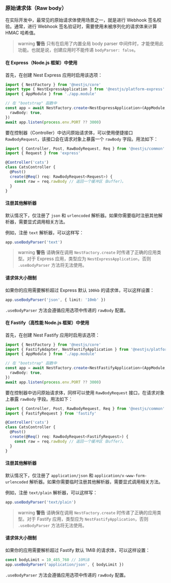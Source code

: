 ### 原始请求体（Raw body）

在实际开发中，最常见的原始请求体使用场景之一，就是进行 Webhook 签名校验。通常，进行 Webhook 签名验证时，需要使用未被序列化的请求体来计算 HMAC 哈希值。

> warning **警告** 只有在启用了内置全局 body parser 中间件时，才能使用此功能。也就是说，创建应用时不能传递 `bodyParser: false`。

#### 在 Express（Node.js 框架）中使用

首先，在创建 Nest Express 应用时启用该选项：

```ts
import { NestFactory } from '@nestjs/core'
import type { NestExpressApplication } from '@nestjs/platform-express'
import { AppModule } from './app.module'

// 在 "bootstrap" 函数中
const app = await NestFactory.create<NestExpressApplication>(AppModule, {
  rawBody: true,
})
await app.listen(process.env.PORT ?? 3000)
```

要在控制器（Controller）中访问原始请求体，可以使用便捷接口 `RawBodyRequest`，该接口会在请求对象上暴露一个 `rawBody` 字段。用法如下：

```ts
import { Controller, Post, RawBodyRequest, Req } from '@nestjs/common'
import { Request } from 'express'

@Controller('cats')
class CatsController {
  @Post()
  create(@Req() req: RawBodyRequest<Request>) {
    const raw = req.rawBody // 返回一个缓冲区（Buffer）。
  }
}
```

#### 注册其他解析器

默认情况下，仅注册了 `json` 和 `urlencoded` 解析器。如果你需要临时注册其他解析器，需要显式调用相关方法。

例如，注册 `text` 解析器，可以这样写：

```ts
app.useBodyParser('text')
```

> warning **警告** 请确保在调用 `NestFactory.create` 时传递了正确的应用类型。对于 Express 应用，类型应为 `NestExpressApplication`，否则 `.useBodyParser` 方法将无法使用。

#### 请求体大小限制

如果你的应用需要解析超过 Express 默认 `100kb` 的请求体，可以这样设置：

```ts
app.useBodyParser('json', { limit: '10mb' })
```

`.useBodyParser` 方法会遵循应用选项中传递的 `rawBody` 配置。

#### 在 Fastify（高性能 Node.js 框架）中使用

首先，在创建 Nest Fastify 应用时启用该选项：

```ts
import { NestFactory } from '@nestjs/core'
import { FastifyAdapter, NestFastifyApplication } from '@nestjs/platform-fastify'
import { AppModule } from './app.module'

// 在 "bootstrap" 函数中
const app = await NestFactory.create<NestFastifyApplication>(AppModule, new FastifyAdapter(), {
  rawBody: true,
})
await app.listen(process.env.PORT ?? 3000)
```

要在控制器中访问原始请求体，同样可以使用 `RawBodyRequest` 接口，在请求对象上暴露 `rawBody` 字段。用法如下：

```ts
import { Controller, Post, RawBodyRequest, Req } from '@nestjs/common'
import { FastifyRequest } from 'fastify'

@Controller('cats')
class CatsController {
  @Post()
  create(@Req() req: RawBodyRequest<FastifyRequest>) {
    const raw = req.rawBody // 返回一个缓冲区（Buffer）。
  }
}
```

#### 注册其他解析器

默认情况下，仅注册了 `application/json` 和 `application/x-www-form-urlencoded` 解析器。如果你需要临时注册其他解析器，需要显式调用相关方法。

例如，注册 `text/plain` 解析器，可以这样写：

```ts
app.useBodyParser('text/plain')
```

> warning **警告** 请确保在调用 `NestFactory.create` 时传递了正确的应用类型。对于 Fastify 应用，类型应为 `NestFastifyApplication`，否则 `.useBodyParser` 方法将无法使用。

#### 请求体大小限制

如果你的应用需要解析超过 Fastify 默认 1MiB 的请求体，可以这样设置：

```ts
const bodyLimit = 10_485_760 // 10MiB
app.useBodyParser('application/json', { bodyLimit })
```

`.useBodyParser` 方法会遵循应用选项中传递的 `rawBody` 配置。
